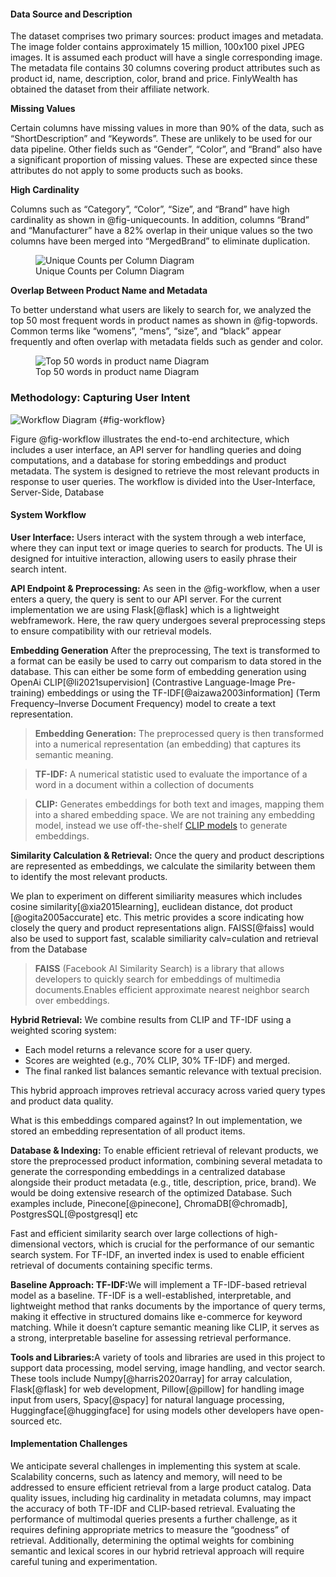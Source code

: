 #### Data Source and Description

The dataset comprises two primary sources: product images and metadata. The image folder contains approximately 15 million, 100x100 pixel JPEG images. It is assumed each product will have a single corresponding image. The metadata file contains 30 columns covering product attributes such as product id, name, description, color, brand and price. FinlyWealth has obtained the dataset from their affiliate network. 

**Missing Values**

Certain columns have missing values in more than 90% of the data, such as “ShortDescription” and “Keywords”. These are unlikely to be used for our data pipeline. 
Other fields such as “Gender”, “Color”, and “Brand” also have a significant proportion of missing values. These are expected since these attributes do not apply to some products such as books. 

**High Cardinality**

Columns such as “Category”, “Color”, “Size”, and “Brand” have high cardinality as shown in @fig-uniquecounts. In addition, columns "Brand" and "Manufacturer" have a 82% overlap in their unique values so the two columns have been merged into "MergedBrand" to eliminate duplication. 

![Unique Counts per Column Diagram](../img/uniquecounts.png){#fig-uniquecounts}

**Overlap Between Product Name and Metadata**

To better understand what users are likely to search for, we analyzed the top 50 most frequent words in product names as shown in @fig-topwords. Common terms like "womens", "mens", "size", and "black" appear frequently and often overlap with metadata fields such as gender and color.

![Top 50 words in product name Diagram](../img/topwords.png){#fig-topwords}

### Methodology: Capturing User Intent

![Workflow Diagram](../img/workflow.png)
{#fig-workflow}

Figure @fig-workflow illustrates the end-to-end architecture, which includes a user interface, an API server for handling queries and doing computations, and a database for storing embeddings and product metadata. The system is designed to retrieve the most relevant products in response to user queries. The workflow is divided into the User-Interface, Server-Side, Database

#### System Workflow

**User Interface:** Users interact with the system through a web interface, where they can input text or image queries to search for products.  The UI is designed for intuitive interaction, allowing users to easily phrase their search intent.

**API Endpoint & Preprocessing:** As seen in the @fig-workflow, when a user enters a query, the query is sent to our API server. For the current implementation we are using Flask[@flask] which is a lightweight webframework. Here, the raw query undergoes several preprocessing steps to ensure compatibility with our retrieval models.

**Embedding Generation**
After the preprocessing, The text is transformed to a format can be easily be used to carry out comparism to data stored in the database. This can either be some form of embedding generation using OpenAi CLIP[@li2021supervision] (Contrastive Language-Image Pre-training) embeddings or using the TF-IDF[@aizawa2003information] (Term Frequency–Inverse Document Frequency) model to create a text representation.

> **Embedding Generation:** The preprocessed query is then transformed into a numerical representation (an embedding) that captures its semantic meaning.

> **TF-IDF:** A numerical statistic used to evaluate the importance of a word in a document within a collection of documents

> **CLIP:** Generates embeddings for both text and images, mapping them into a shared embedding space. We are not training any embedding model, instead we use off-the-shelf [CLIP models](https://huggingface.co/docs/transformers/en/model_doc/clip) to generate embeddings.

**Similarity Calculation & Retrieval:** Once the query and product descriptions are represented as embeddings, we calculate the similarity between them to identify the most relevant products.

We plan to experiment on different similiarity measures which includes cosine similarity[@xia2015learning], euclidean distance, dot product [@ogita2005accurate] etc. This metric provides a score indicating how closely the query and product representations align.
FAISS[@faiss] would also be used to support fast, scalable similiarity calv=culation and retrieval from the Database

> **FAISS** (Facebook AI Similarity Search) is a library that allows developers to quickly search for embeddings of multimedia documents.Enables efficient approximate nearest neighbor search over embeddings.

**Hybrid Retrieval:** We combine results from CLIP and TF-IDF using a weighted scoring system:

- Each model returns a relevance score for a user query.
- Scores are weighted (e.g., 70% CLIP, 30% TF-IDF) and merged.
- The final ranked list balances semantic relevance with textual precision.

This hybrid approach improves retrieval accuracy across varied query types and product data quality.

What is this embeddings compared against? In out implementation, we stored an embedding representation of all product items.

**Database & Indexing:** To enable efficient retrieval of relevant products, we store the preprocessed product information, combining several metadata to generate the corresponding embeddings in a centralized database alongside their product metadata (e.g., title, description, price, brand). We would be doing extensive research of the optimized Database. Such examples include, Pinecone[@pinecone], ChromaDB[@chromadb], PostgresSQL[@postgresql] etc

Fast and efficient similarity search over large collections of high-dimensional vectors, which is crucial for the performance of our semantic search system. For TF-IDF, an inverted index is used to enable efficient retrieval of documents containing specific terms.

**Baseline Approach: TF-IDF:**We will implement a TF-IDF-based retrieval model as a baseline. TF-IDF is a well-established, interpretable, and lightweight method that ranks documents by the importance of query terms, making it effective in structured domains like e-commerce for keyword matching. While it doesn't capture semantic meaning like CLIP, it serves as a strong, interpretable baseline for assessing retrieval performance.


**Tools and Libraries:**A variety of tools and libraries are used in this project to support data processing, model serving, image handling, and vector search. These tools include Numpy[@harris2020array] for array calculation, Flask[@flask] for web development, Pillow[@pillow] for handling image input from users, Spacy[@spacy] for natural language processing, Huggingface[@huggingface] for using models other developers have open-sourced etc. 

#### Implementation Challenges

We anticipate several challenges in implementing this system at scale. Scalability concerns, such as latency and memory, will need to be addressed to ensure efficient retrieval from a large product catalog. Data quality issues, including hig cardinality in metadata columns, may impact the accuracy of both TF-IDF and CLIP-based retrieval. Evaluating the performance of multimodal queries presents a further challenge, as it requires defining appropriate metrics to measure the "goodness" of retrieval. Additionally, determining the optimal weights for combining semantic and lexical scores in our hybrid retrieval approach will require careful tuning and experimentation.